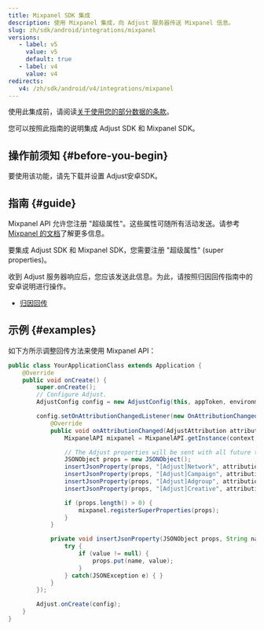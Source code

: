 ```yaml
---
title: Mixpanel SDK 集成
description: 使用 Mixpanel 集成，向 Adjust 服务器传送 Mixpanel 信息。
slug: zh/sdk/android/integrations/mixpanel
versions:
   - label: v5
     value: v5
     default: true
   - label: v4
     value: v4
redirects:
   v4: /zh/sdk/android/v4/integrations/mixpanel
---
```


使用此集成前，请阅读[关于使用您的部分数据的条款](https://github.com/adjust/sdks/blob/master/doc/attribution-data.md)。

您可以按照此指南的说明集成 Adjust SDK 和 Mixpanel SDK。

## 操作前须知 {#before-you-begin}

要使用该功能，请先下载并设置 Adjust安卓SDK。

## 指南 {#guide}

Mixpanel API 允许您注册 "超级属性"。这些属性可随所有活动发送。请参考[Mixpanel 的文档](https://docs.mixpanel.com/docs/tracking/reference/android#super-properties)了解更多信息。

要集成 Adjust SDK 和 Mixpanel SDK，您需要注册 "超级属性" \(super properties\)。

收到 Adjust 服务器响应后，您应该发送此信息。为此，请按照归因回传指南中的安卓说明进行操作。

- [归因回传](https://help.adjust.com/zh/article/attribution-callbacks-android-sdk)

## 示例 {#examples}

如下方所示调整回传方法来使用 Mixpanel API：

<Tabs>
<Tab title="Java">

```java
public class YourApplicationClass extends Application {
    @Override
    public void onCreate() {
        super.onCreate();
        // Configure Adjust.
        AdjustConfig config = new AdjustConfig(this, appToken, environment);

        config.setOnAttributionChangedListener(new OnAttributionChangedListener() {
            @Override
            public void onAttributionChanged(AdjustAttribution attribution) {
                MixpanelAPI mixpanel = MixpanelAPI.getInstance(context, MIXPANEL_TOKEN);

                // The Adjust properties will be sent with all future track calls.
                JSONObject props = new JSONObject();
                insertJsonProperty(props, "[Adjust]Network", attribution.network);
                insertJsonProperty(props, "[Adjust]Campaign", attribution.campaign);
                insertJsonProperty(props, "[Adjust]Adgroup", attribution.adgroup);
                insertJsonProperty(props, "[Adjust]Creative", attribution.creative);

                if (props.length() > 0) {
                    mixpanel.registerSuperProperties(props);
                }
            }

            private void insertJsonProperty(JSONObject props, String name, String value) {
                try {
                    if (value != null) {
                        props.put(name, value);
                    }
                } catch(JSONException e) { }
            }
        });

        Adjust.onCreate(config);
    }
}
```

</Tab>
</Tabs>
